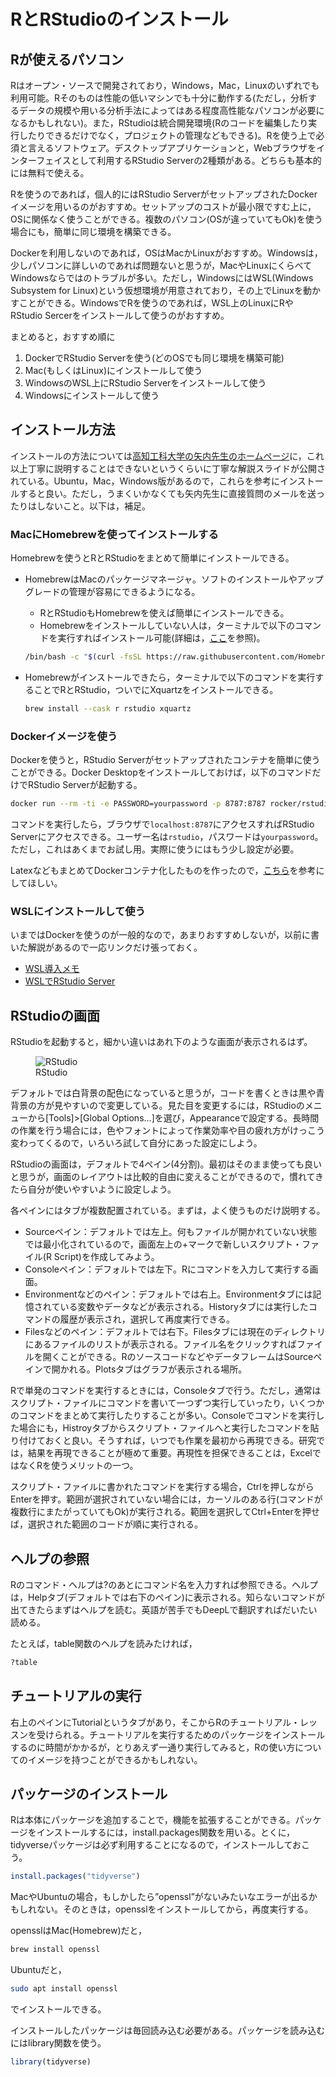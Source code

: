 # RとRStudioのインストール

## Rが使えるパソコン

Rはオープン・ソースで開発されており，Windows，Mac，Linuxのいずれでも利用可能。Rそのものは性能の低いマシンでも十分に動作する(ただし，分析するデータの規模や用いる分析手法によってはある程度高性能なパソコンが必要になるかもしれない)。また，RStudioは統合開発環境(Rのコードを編集したり実行したりできるだけでなく，プロジェクトの管理などもできる)。Rを使う上で必須と言えるソフトウェア。デスクトップアプリケーションと，Webブラウザをインターフェイスとして利用するRStudio Serverの2種類がある。どちらも基本的には無料で使える。

Rを使うのであれば，個人的にはRStudio ServerがセットアップされたDockerイメージを用いるのがおすすめ。セットアップのコストが最小限ですむ上に，OSに関係なく使うことができる。複数のパソコン(OSが違っていてもOk)を使う場合にも，簡単に同じ環境を構築できる。

Dockerを利用しないのであれば，OSはMacかLinuxがおすすめ。Windowsは，少しパソコンに詳しいのであれば問題ないと思うが，MacやLinuxにくらべてWindowsならではのトラブルが多い。ただし，WindowsにはWSL(Windows Subsystem for Linux)という仮想環境が用意されており，その上でLinuxを動かすことができる。WindowsでRを使うのであれば，WSL上のLinuxにRやRStudio Sercerをインストールして使うのがおすすめ。

まとめると，おすすめ順に

1.  DockerでRStudio Serverを使う(どのOSでも同じ環境を構築可能)
2.  Mac(もしくはLinux)にインストールして使う
3.  WindowsのWSL上にRStudio Serverをインストールして使う
4.  Windowsにインストールして使う

## インストール方法

インストールの方法については[高知工科大学の矢内先生のホームページ](https://yukiyanai.github.io/jp/resources/)に，これ以上丁寧に説明することはできないというくらいに丁寧な解説スライドが公開されている。Ubuntu，Mac，Windows版があるので，これらを参考にインストールすると良い。ただし，うまくいかなくても矢内先生に直接質問のメールを送ったりはしないこと。以下は，補足。

### MacにHomebrewを使ってインストールする

Homebrewを使うとRとRStudioをまとめて簡単にインストールできる。

-   HomebrewはMacのパッケージマネージャ。ソフトのインストールやアップグレードの管理が容易にできるようになる。

    -   RとRStudioもHomebrewを使えば簡単にインストールできる。
    -   Homebrewをインストールしていない人は，ターミナルで以下のコマンドを実行すればインストール可能(詳細は，[ここ](https://brew.sh/ja/)を参照)。

    ```bash
    /bin/bash -c "$(curl -fsSL https://raw.githubusercontent.com/Homebrew/install/HEAD/install.sh)"
    ```

-   Homebrewがインストールできたら，ターミナルで以下のコマンドを実行することでRとRStudio，ついでにXquartzをインストールできる。

    ```bash
    brew install --cask r rstudio xquartz
    ```

### Dockerイメージを使う

Dockerを使うと，RStudio Serverがセットアップされたコンテナを簡単に使うことができる。Docker Desktopをインストールしておけば，以下のコマンドだけでRStudio Serverが起動する。

``` bash
docker run --rm -ti -e PASSWORD=yourpassword -p 8787:8787 rocker/rstudio
```

コマンドを実行したら，ブラウザで`localhost:8787`にアクセスすればRStudio Serverにアクセスできる。ユーザー名は`rstudio`，パスワードは`yourpassword`。ただし，これはあくまでお試し用。実際に使うにはもう少し設定が必要。

LatexなどもまとめてDockerコンテナ化したものを作ったので，[こちら](https://github.com/tomokazu518/research_env)を参考にしてほしい。

### WSLにインストールして使う

いまではDockerを使うのが一般的なので，あまりおすすめしないが，以前に書いた解説があるので一応リンクだけ張っておく。

- [WSL導入メモ](https://tomokazu518.github.io/public/PC/wsl/)
- [WSLでRStudio Server](https://tomokazu518.github.io/public/PC/rstudio-server/)

## RStudioの画面

RStudioを起動すると，細かい違いはあれ下のような画面が表示されるはず。

![RStudio](RStudio.png)

デフォルトでは白背景の配色になっていると思うが，コードを書くときは黒や青背景の方が見やすいので変更している。見た目を変更するには，RStudioのメニューから[Tools]\>[Global Options...]を選び，Appearanceで設定する。長時間の作業を行う場合には，色やフォントによって作業効率や目の疲れ方がけっこう変わってくるので，いろいろ試して自分にあった設定にしよう。

RStudioの画面は，デフォルトで4ペイン(4分割)。最初はそのまま使っても良いと思うが，画面のレイアウトは比較的自由に変えることができるので，慣れてきたら自分が使いやすいように設定しよう。

各ペインにはタブが複数配置されている。まずは，よく使うものだけ説明する。

-   Sourceペイン：デフォルトでは左上。何もファイルが開かれていない状態では最小化されているので，画面左上の+マークで新しいスクリプト・ファイル(R Script)を作成してみよう。
-   Consoleペイン：デフォルトでは左下。Rにコマンドを入力して実行する画面。
-   Environmentなどのペイン：デフォルトでは右上。Environmentタブには記憶されている変数やデータなどが表示される。Historyタブには実行したコマンドの履歴が表示され，選択して再度実行できる。
-   Filesなどのペイン：デフォルトでは右下。Filesタブには現在のディレクトリにあるファイルのリストが表示される。ファイル名をクリックすればファイルを開くことができる。RのソースコードなどやデータフレームはSourceペインで開かれる。Plotsタブはグラフが表示される場所。

Rで単発のコマンドを実行するときには，Consoleタブで行う。ただし，通常はスクリプト・ファイルにコマンドを書いて一つずつ実行していったり，いくつかのコマンドをまとめて実行したりすることが多い。Consoleでコマンドを実行した場合にも，Histroyタブからスクリプト・ファイルへと実行したコマンドを貼り付けておくと良い。そうすれば，いつでも作業を最初から再現できる。研究では，結果を再現できることが極めて重要。再現性を担保できることは，ExcelではなくRを使うメリットの一つ。

スクリプト・ファイルに書かれたコマンドを実行する場合，Ctrlを押しながらEnterを押す。範囲が選択されていない場合には，カーソルのある行(コマンドが複数行にまたがっていてもOk)が実行される。範囲を選択してCtrl+Enterを押せば，選択された範囲のコードが順に実行される。

## ヘルプの参照

Rのコマンド・ヘルプは?のあとにコマンド名を入力すれば参照できる。ヘルプは，Helpタブ(デフォルトでは右下のペイン)に表示される。知らないコマンドが出てきたらまずはヘルプを読む。英語が苦手でもDeepLで翻訳すればだいたい読める。

たとえば，table関数のヘルプを読みたければ，

``` r
?table
```

## チュートリアルの実行

右上のペインにTutorialというタブがあり，そこからRのチュートリアル・レッスンを受けられる。チュートリアルを実行するためのパッケージをインストールするのに時間がかかるが，とりあえず一通り実行してみると，Rの使い方についてのイメージを持つことができるかもしれない。

## パッケージのインストール

Rは本体にパッケージを追加することで，機能を拡張することができる。パッケージをインストールするには，install.packages関数を用いる。とくに，tidyverseパッケージは必ず利用することになるので，インストールしておこう。

```r
install.packages("tidyverse")
```

MacやUbuntuの場合，もしかしたら"openssl"がないみたいなエラーが出るかもしれない。そのときは，opensslをインストールしてから，再度実行する。

opensslはMac(Homebrew)だと，

```bash
brew install openssl
```

Ubuntuだと，

```bash
sudo apt install openssl
```

でインストールできる。

インストールしたパッケージは毎回読み込む必要がある。パッケージを読み込むにはlibrary関数を使う。

```r
library(tidyverse)
```
